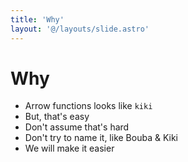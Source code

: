 ```yaml
---
title: 'Why'
layout: '@/layouts/slide.astro'
---
```


# Why
* Arrow functions looks like `kiki`
* But, that's easy
* Don't assume that's hard
* Don't try to name it, like Bouba & Kiki
* We will make it easier
